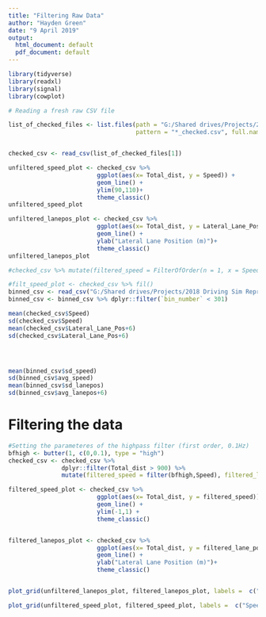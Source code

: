```yaml
---
title: "Filtering Raw Data"
author: "Hayden Green"
date: "9 April 2019"
output:
  html_document: default
  pdf_document: default
---
```



```r
library(tidyverse)
library(readxl)
library(signal)
library(cowplot)
```




```r
# Reading a fresh raw CSV file

list_of_checked_files <- list.files(path = "G:/Shared drives/Projects/2018 Driving Sim Reproducibility\\7_Filtered_data\\", 
                                    pattern = "*_checked.csv", full.names = TRUE)


checked_csv <- read_csv(list_of_checked_files[1])

unfiltered_speed_plot <- checked_csv %>% 
                         ggplot(aes(x= Total_dist, y = Speed)) + 
                         geom_line() +
                         ylim(90,110)+
                         theme_classic()
unfiltered_speed_plot

unfiltered_lanepos_plot <- checked_csv %>% 
                         ggplot(aes(x= Total_dist, y = Lateral_Lane_Pos +6)) + 
                         geom_line() +
                         ylab("Lateral Lane Position (m)")+
                         theme_classic()
unfiltered_lanepos_plot

#checked_csv %>% mutate(filtered_speed = FilterOfOrder(n = 1, x = Speed, type = "high", Wc = 0.1 ))

#filt_speed_plot <- checked_csv %>% fil() 
binned_csv <- read_csv("G:/Shared drives/Projects/2018 Driving Sim Reproducibility\\4_Analysis_Saccades\\AL\\Session 1\\AL_10_binned_by_dist_100.csv")
binned_csv <- binned_csv %>% dplyr::filter(`bin_number` < 301)

mean(checked_csv$Speed)
sd(checked_csv$Speed)
mean(checked_csv$Lateral_Lane_Pos+6)
sd(checked_csv$Lateral_Lane_Pos+6)




mean(binned_csv$sd_speed)
sd(binned_csv$avg_speed)
mean(binned_csv$sd_lanepos)
sd(binned_csv$avg_lanepos+6)


```

# Filtering the data

```r
#Setting the parameteres of the highpass filter (first order, 0.1Hz)
bfhigh <- butter(1, c(0,0.1), type = "high")
checked_csv <- checked_csv %>%
               dplyr::filter(Total_dist > 900) %>% 
               mutate(filtered_speed = filter(bfhigh,Speed), filtered_lane_pos = filter(bfhigh,Lateral_Lane_Pos + 6))

filtered_speed_plot <- checked_csv %>% 
                         ggplot(aes(x= Total_dist, y = filtered_speed)) + 
                         geom_line() +
                         ylim(-1,1) +
                         theme_classic()


filtered_lanepos_plot <- checked_csv %>% 
                         ggplot(aes(x= Total_dist, y = filtered_lane_pos)) + 
                         geom_line() +
                         ylab("Lateral Lane Position (m)")+
                         theme_classic()


plot_grid(unfiltered_lanepos_plot, filtered_lanepos_plot, labels =  c("Lane Pos Unfiltered","Lane Pos 0.1HZ Filtered"), scale = 1)


```


```r

plot_grid(unfiltered_speed_plot, filtered_speed_plot, labels =  c("Speed Unfiltered","0.1HZ Filtered"), scale = 1)

```


